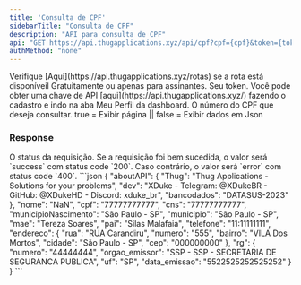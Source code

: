 ---
title: 'Consulta de CPF'
sidebarTitle: "Consulta de CPF"
description: "API para consulta de CPF"
api: "GET https://api.thugapplications.xyz/api/cpf?cpf={cpf}&token={token}&page={page}"
authMethod: "none"
---
<Warning>
  Verifique [Aqui](https://api.thugapplications.xyz/rotas) se a rota está disponíveil Gratuitamente ou apenas para assinantes.
</Warning>

<ParamField query="token" type="string" placeholder="Sua chave de API">
  Seu token. Você pode obter uma chave de API [aqui](https://api.thugapplications.xyz/) fazendo o cadastro e indo na aba Meu Perfil da dashboard.
</ParamField>

<ParamField query="cpf" type="string" placeholder="Número do CPF" required>
  O número do CPF que deseja consultar.
</ParamField>

<ParamField query="page" type="string" placeholder="Exibição de Página ao invés de dados em json">
  true = Exibir página || false = Exibir dados em Json
</ParamField>

### Response

<ResponseField name="status" type="string">
  O status da requisição. Se a requisição foi bem sucedida, o valor será `success` com status code `200`. Caso contrário, o valor será `error` com status code `400`.
</ResponseField>


<ResponseExample>
  ```json
  {
  "aboutAPI": {
    "Thug": "Thug Applications - Solutions for your problems",
    "dev": "XDuke - Telegram: @XDukeBR - GitHub: @XDukeHD - Discord: xduke_br",
    "bancodados": "DATASUS-2023"
  },
  "nome": "NaN",
  "cpf": "77777777777",
  "cns": "77777777777",
  "municipioNascimento": "São Paulo - SP",
  "municipio": "São Paulo - SP",
  "mae": "Tereza Soares",
  "pai": "Silas Malafaia",
  "telefone": "11:11111111",
  "endereco": {
    "rua": "RUA Carandiru",
    "numero": "555",
    "bairro": "VILA Dos Mortos",
    "cidade": "São Paulo - SP",
    "cep": "000000000"
  },
  "rg": {
    "numero": "44444444",
    "orgao_emissor": "SSP - SSP - SECRETARIA DE SEGURANCA PUBLICA",
    "uf": "SP",
    "data_emissao": "5522525252525252"
  }
}
  ```
</ResponseExample>